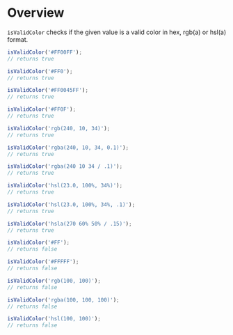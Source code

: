 <Meta title="Modules/Validation/isValidColor" />

# Overview

`isValidColor` checks if the given value is a valid color in hex, rgb(a) or hsl(a) format.

```js
isValidColor('#FF00FF');
// returns true

isValidColor('#FF0');
// returns true

isValidColor('#FF0045FF');
// returns true

isValidColor('#FF0F');
// returns true

isValidColor('rgb(240, 10, 34)');
// returns true

isValidColor('rgba(240, 10, 34, 0.1)');
// returns true

isValidColor('rgba(240 10 34 / .1)');
// returns true

isValidColor('hsl(23.0, 100%, 34%)');
// returns true

isValidColor('hsl(23.0, 100%, 34%, .1)');
// returns true

isValidColor('hsla(270 60% 50% / .15)');
// returns true

isValidColor('#FF');
// returns false

isValidColor('#FFFFF');
// returns false

isValidColor('rgb(100, 100)');
// returns false

isValidColor('rgba(100, 100, 100)');
// returns false

isValidColor('hsl(100, 100)');
// returns false
```
